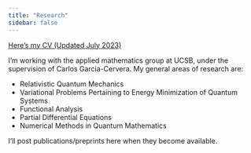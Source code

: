 ```yaml
---
title: "Research"
sidebar: false
---
```


<a href="/etc/CV.pdf" target="_blank">Here's my CV (Updated July 2023)</a>

I'm working with the applied mathematics group at UCSB, under the supervision of Carlos Garcia-Cervera. My general areas of research are:

* Relativistic Quantum Mechanics
* Variational Problems Pertaining to Energy Minimization of Quantum Systems
* Functional Analysis
* Partial Differential Equations
* Numerical Methods in Quantum Mathematics

I'll post publications/preprints here when they become available.
